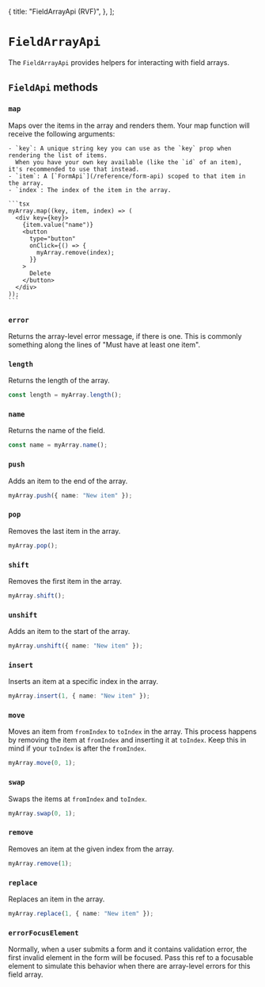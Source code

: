   {
    title: "FieldArrayApi (RVF)",
  },
];

# `FieldArrayApi`

The `FieldArrayApi` provides helpers for interacting with field arrays.

## `FieldApi` methods

### `map`

<Row>
  <Col>
    Maps over the items in the array and renders them.
    Your map function will receive the following arguments:

    - `key`: A unique string key you can use as the `key` prop when rendering the list of items.
      When you have your own key available (like the `id` of an item), it's recommended to use that instead.
    - `item`: A [`FormApi`](/reference/form-api) scoped to that item in the array.
    - `index`: The index of the item in the array.

  </Col>

  <Col>

    ```tsx
    myArray.map((key, item, index) => (
      <div key={key}>
        {item.value("name")}
        <button
          type="button"
          onClick={() => {
            myArray.remove(index);
          }}
        >
          Delete
        </button>
      </div>
    ));
    ```

  </Col>
</Row>

### `error`

Returns the array-level error message, if there is one.
This is commonly something along the lines of "Must have at least one item".

### `length`

Returns the length of the array.

```typescript
const length = myArray.length();
```

### `name`

Returns the name of the field.

```typescript
const name = myArray.name();
```

### `push`

Adds an item to the end of the array.

```typescript
myArray.push({ name: "New item" });
```

### `pop`

Removes the last item in the array.

```typescript
myArray.pop();
```

### `shift`

Removes the first item in the array.

```typescript
myArray.shift();
```

### `unshift`

Adds an item to the start of the array.

```typescript
myArray.unshift({ name: "New item" });
```

### `insert`

Inserts an item at a specific index in the array.

```typescript
myArray.insert(1, { name: "New item" });
```

### `move`

Moves an item from `fromIndex` to `toIndex` in the array.
This process happens by removing the item at `fromIndex` and inserting it at `toIndex`.
Keep this in mind if your `toIndex` is after the `fromIndex`.

```typescript
myArray.move(0, 1);
```

### `swap`

Swaps the items at `fromIndex` and `toIndex`.

```typescript
myArray.swap(0, 1);
```

### `remove`

Removes an item at the given index from the array.

```typescript
myArray.remove(1);
```

### `replace`

Replaces an item in the array.

```typescript
myArray.replace(1, { name: "New item" });
```

### `errorFocusElement`

Normally, when a user submits a form and it contains validation error,
the first invalid element in the form will be focused.
Pass this ref to a focusable element to simulate this behavior when there are array-level errors
for this field array.
